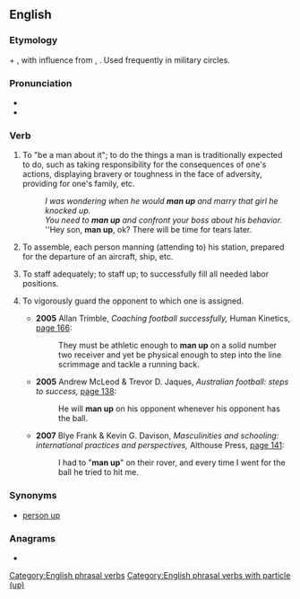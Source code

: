 ==English==

===Etymology===
{{m|en|man}} + {{m|en|up}}, with influence from {{m|en|own up}}, {{m|en|buck up}}. Used frequently in military circles.

===Pronunciation===
* {{IPA|/mænʌp/|lang=en}}
*{{audio|En-au-man up.ogg|Audio (AU)|lang=en}}

===Verb===
{{en-verb|mans up|manning up|manned up}}

# {{lb|en|idiomatic}} To "be a man about it"; to do the things a man is traditionally expected to do, such as taking responsibility for the consequences of one's actions, displaying bravery or toughness in the face of adversity, providing for one's family, etc. {{qualifier|Compare {{m|en|man||brace oneself, steel oneself}}.}}
#: ''I was wondering when he would '''man up''' and marry that girl he knocked up.''
#: ''You need to '''man up''' and confront your boss about his behavior.''
#: ''Hey son, '''man up''', ok? There will be time for tears later.
# {{lb|en|of military personnel}} To assemble, each person manning (attending to) his station, prepared for the departure of an aircraft, ship, etc. {{qualifier|Compare {{m|en|man||supply with staff; take up position to operate}}.}}
# {{lb|en|of other personnel}} To staff adequately; to staff up; to successfully fill all needed labor positions. {{qualifier|Compare {{m|en|man||supply with staff}}.}}
# {{lb|en|sports}} To vigorously guard the opponent to which one is assigned.
#* '''2005''' Allan Trimble, ''Coaching football successfully,'' Human Kinetics, [https://books.google.com/books?id=dmQiV1QzQmYC&pg=PA183&dq=football+%22man+up%22&hl=en&ei=qkktTfeSFoOucKO_tNoH&sa=X&oi=book_result&ct=result&resnum=7&ved=0CEYQ6AEwBg#v=snippet&q=%22man%20up%20on%22&f=false page 166]:
#*: They must be athletic enough to '''man up''' on a solid number two receiver and yet be physical enough to step into the line scrimmage and tackle a running back.
#* '''2005''' Andrew McLeod & Trevor D. Jaques, ''Australian football: steps to success,'' [https://books.google.com/books?id=av8cdbCw2G8C&pg=PA138&dq=football+%22man+up+on%22&hl=en&ei=90ktTaOwEcWycLPxpZsI&sa=X&oi=book_result&ct=result&resnum=4&ved=0CDsQ6AEwAw#v=onepage&q=man%20up%20on&f=false page 138]:
#*: He will '''man up''' on his opponent whenever his opponent has the ball.
#* '''2007''' Blye Frank & Kevin G. Davison, ''Masculinities and schooling: international practices and perspectives,'' Althouse Press, [https://books.google.com/books?ei=KkotTYueI8nzcauHwLwI&ct=result&id=wysoAQAAIAAJ&dq=football+%22man+up+on%22&q=%22man+up%22#search_anchor page 141]:
#*: I had to "'''man up'''" on their rover, and every time I went for the ball he tried to hit me.

===Synonyms===
*[[person up]]

===Anagrams===
* {{anagrams|en|a=amnpu|umpan|unmap}}

[[Category:English phrasal verbs]]
[[Category:English phrasal verbs with particle (up)]]